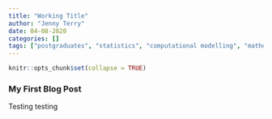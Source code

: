 ```yaml
---
title: "Working Title"
author: "Jenny Terry"
date: 04-08-2020
categories: []
tags: ["postgraduates", "statistics", "computational modelling", "mathematical psychology", "psypag", "bps", "msc section"]
---
```


```r
knitr::opts_chunk$set(collapse = TRUE)
```

### My First Blog Post

Testing testing
